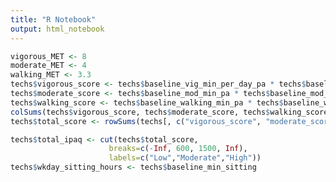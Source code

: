```yaml
---
title: "R Notebook"
output: html_notebook
---
```



```r
vigorous_MET <- 8 
moderate_MET <- 4
walking_MET <- 3.3
techs$vigorous_score <- techs$baseline_vig_min_per_day_pa * techs$baseline_vigorous_days_pa * vigorous_MET
techs$moderate_score <- techs$baseline_mod_min_pa * techs$baseline_mod_days_pa * moderate_MET
techs$walking_score <- techs$baseline_walking_min_pa * techs$baseline_walking_days_pa * walking_MET
colSums(techs$vigorous_score, techs$moderate_score, techs$walking_score)
techs$total_score <- rowSums(techs[, c("vigorous_score", "moderate_score", "walking_score")])

techs$total_ipaq <- cut(techs$total_score, 
                      breaks=c(-Inf, 600, 1500, Inf), 
                      labels=c("Low","Moderate","High"))
techs$wkday_sitting_hours <- techs$baseline_min_sitting
```


